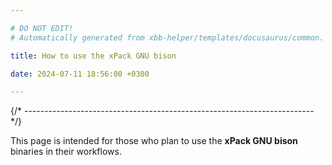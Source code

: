 ```yaml
---

# DO NOT EDIT!
# Automatically generated from xbb-helper/templates/docusaurus/common.

title: How to use the xPack GNU bison

date: 2024-07-11 18:56:00 +0300

---
```




{/* ------------------------------------------------------------------------ */}

This page is intended for those who plan
to use the **xPack GNU bison** binaries in their workflows.

<Versioning/>

<LibrariesAndRpath/>

<More/>

<UseInTesting/>
